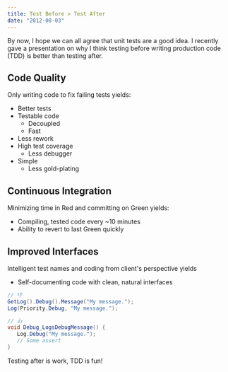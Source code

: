 ```yaml
---
title: Test Before > Test After
date: "2012-08-03"
---
```


By now, I hope we can all agree that unit tests are a good idea. I recently gave a presentation on why I think testing before writing production code (TDD) is better than testing after.

## Code Quality

Only writing code to fix failing tests yields:

- Better tests
- Testable code
  - Decoupled
  - Fast
- Less rework
- High test coverage
  - Less debugger
- Simple
  - Less gold-plating

## Continuous Integration

Minimizing time in Red and committing on Green yields:

- Compiling, tested code every ~10 minutes
- Ability to revert to last Green quickly

## Improved Interfaces

Intelligent test names and coding from client's perspective yields

- Self-documenting code with clean, natural interfaces

```csharp
// 👎
GetLog().Debug().Message("My message.");
Log(Priority.Debug, "My message.");
```

```csharp
// 👍
void Debug_LogsDebugMessage() {
   Log.Debug("My message.");
   // Some assert
}
```

Testing after is work, TDD is fun!
